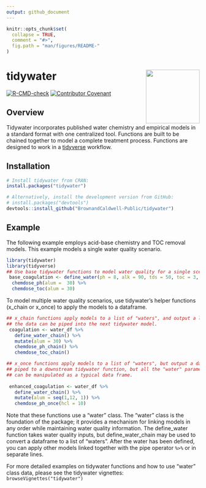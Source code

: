 ```yaml
---
output: github_document
---
```


<!-- README.md is generated from README.Rmd. Please edit that file -->

```r
knitr::opts_chunk$set(
  collapse = TRUE,
  comment = "#>",
  fig.path = "man/figures/README-"
)
```

# tidywater <img src="man/figures/tidywater logo.png" align="right" height = "140" />

<!-- badges: start -->
[![R-CMD-check](https://github.com/BrownandCaldwell-Public/tidywater/actions/workflows/R-CMD-check.yaml/badge.svg)](https://github.com/BrownandCaldwell-Public/tidywater/actions/workflows/R-CMD-check.yaml)
[![Contributor Covenant](https://img.shields.io/badge/Contributor%20Covenant-2.1-4baaaa.svg)](code_of_conduct.md)
<!-- badges: end -->

## Overview 

Tidywater incorporates published water chemistry and empirical models in a standard format with one centralized tool. 
Functions are built to be chained together to model a complete treatment process. Functions are designed to work in a [tidyverse](https://www.tidyverse.org/) workflow. 

## Installation


``` r
# Install tidywater from CRAN:
install.packages("tidywater")

# Alternatively, install the development version from GitHub:
# install.packages("devtools")
devtools::install_github("BrownandCaldwell-Public/tidywater")
```

## Example

The following example employs acid-base chemistry and TOC removal models. This example models a 
single water quality scenario.

```r
library(tidywater)
library(tidyverse)
## Use base tidywater functions to model water quality for a single scenario.
 base_coagulation <- define_water(ph = 8, alk = 90, tds = 50, toc = 3, doc = 2.8, uv254 = 0.08) %>% 
  chemdose_ph(alum =  30) %>% 
  chemdose_toc(alum = 30)
```

To model multiple water quality scenarios, use tidywater's helper functions (x_chain or x_once) to 
apply the models to a dataframe.

```r
## x_chain functions apply models to a list of "waters", and output a list of "waters" so that 
## the data can be piped into the next tidywater model.
 coagulation <- water_df %>% 
   define_water_chain() %>% 
   mutate(alum = 30) %>% 
   chemdose_ph_chain() %>% 
   chemdose_toc_chain()

## x_once functions apply models to a list of "waters", but output a data frame. The data can not be
## piped to a downstream tidywater function, but all the "water" parameters are now visible and 
## can be manipulated as a typical data frame.
 
 enhanced_coagulation <- water_df %>% 
   define_water_chain() %>% 
   mutate(alum = seq(1,12, 1)) %>% 
   chemdose_ph_once(hcl = 10)

```

Note that these functions use a "water" class. The "water" class is the foundation of the package; 
it provides a mechanism for linking models in any order while maintaining water quality information.
The define_water function takes water quality inputs, but define_water_chain may be used to convert
a dataframe to a list of "waters". After the water has been defined, you can apply other models 
linked together with the pipe operator `%>%` or in separate lines. 

For more detailed examples on tidywater functions and how to use "water" class data, please see 
the tidywater vignettes: `browseVignettes("tidywater")`

